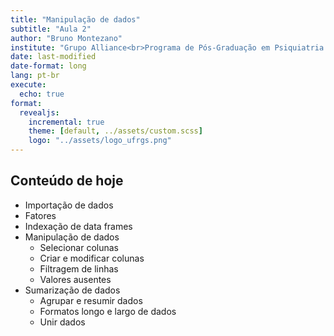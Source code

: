 ```yaml
---
title: "Manipulação de dados"
subtitle: "Aula 2"
author: "Bruno Montezano"
institute: "Grupo Alliance<br>Programa de Pós-Graduação em Psiquiatria e Ciências do Comportamento<br>Universidade Federal do Rio Grande do Sul"
date: last-modified
date-format: long
lang: pt-br
execute:
  echo: true
format:
  revealjs:
    incremental: true
    theme: [default, ../assets/custom.scss]
    logo: "../assets/logo_ufrgs.png"
---
```


## Conteúdo de hoje

- Importação de dados
- Fatores
- Indexação de data frames
- Manipulação de dados
  - Selecionar colunas
  - Criar e modificar colunas
  - Filtragem de linhas
  - Valores ausentes
- Sumarização de dados
  - Agrupar e resumir dados
  - Formatos longo e largo de dados
  - Unir dados

  
##